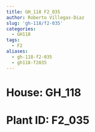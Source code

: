 ```yaml
---
title: GH_118 F2_035
author: Roberto Villegas-Diaz
slug: 'gh-118/f2-035'
categories:
  - GH118
tags:
  - F2
aliases:
  - gh-118-f2-035
  - gh118-f2035
---
```


# **House**: GH_118
# **Plant ID**: F2_035
